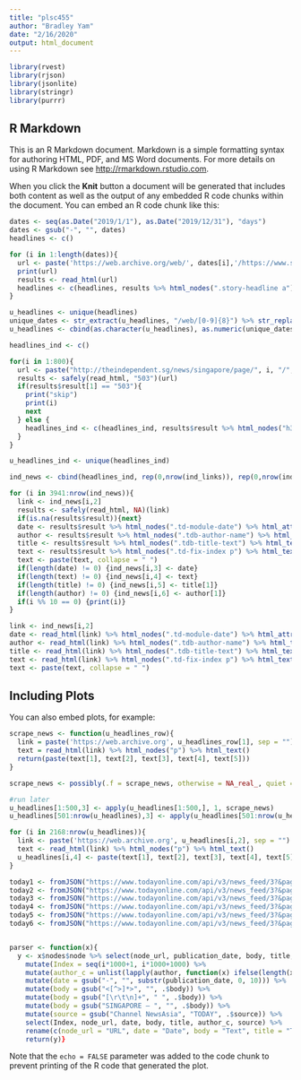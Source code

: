 ```yaml
---
title: "plsc455"
author: "Bradley Yam"
date: "2/16/2020"
output: html_document
---
```


```r
library(rvest)
library(rjson)
library(jsonlite)
library(stringr)
library(purrr)
```


## R Markdown

This is an R Markdown document. Markdown is a simple formatting syntax for authoring HTML, PDF, and MS Word documents. For more details on using R Markdown see <http://rmarkdown.rstudio.com>.

When you click the **Knit** button a document will be generated that includes both content as well as the output of any embedded R code chunks within the document. You can embed an R code chunk like this:

```r

dates <- seq(as.Date("2019/1/1"), as.Date("2019/12/31"), "days")
dates <- gsub("-", "", dates)
headlines <- c()

for (i in 1:length(dates)){
  url <- paste('https://web.archive.org/web/', dates[i],'/https://www.straitstimes.com/singapore', sep = "")
  print(url)
  results <- read_html(url)
  headlines <- c(headlines, results %>% html_nodes(".story-headline a") %>% html_attr('href'))
}

u_headlines <- unique(headlines)
unique_dates <- str_extract(u_headlines, "/web/[0-9]{8}") %>% str_replace("/web/", "")
u_headlines <- cbind(as.character(u_headlines), as.numeric(unique_dates), as.character(c(rep(0, length(u_headlines)))))

headlines_ind <- c()

for(i in 1:800){
  url <- paste("http://theindependent.sg/news/singapore/page/", i, "/", sep = "")
  results <- safely(read_html, "503")(url)
  if(results$result[1] == "503"){
    print("skip")
    print(i)
    next
  } else {
    headlines_ind <- c(headlines_ind, results$result %>% html_nodes("h3 a") %>% html_attr('href'))
  }
}

u_headlines_ind <- unique(headlines_ind)

ind_news <- cbind(headlines_ind, rep(0,nrow(ind_links)), rep(0,nrow(ind_links)), rep(0,nrow(ind_links)), rep(0,nrow(ind_links)))

for (i in 3941:nrow(ind_news)){
  link <- ind_news[i,2]
  results <- safely(read_html, NA)(link)
  if(is.na(results$result)){next}
  date <- results$result %>% html_nodes(".td-module-date") %>% html_attr("datetime")
  author <- results$result %>% html_nodes(".tdb-author-name") %>% html_text()
  title <- results$result %>% html_nodes(".tdb-title-text") %>% html_text()
  text <- results$result %>% html_nodes(".td-fix-index p") %>% html_text()
  text <- paste(text, collapse = " ")
  if(length(date) != 0) {ind_news[i,3] <- date}
  if(length(text) != 0) {ind_news[i,4] <- text}
  if(length(title) != 0) {ind_news[i,5] <- title[1]}
  if(length(author) != 0) {ind_news[i,6] <- author[1]}
  if(i %% 10 == 0) {print(i)}
}

link <- ind_news[i,2]
date <- read_html(link) %>% html_nodes(".td-module-date") %>% html_attr("datetime")
author <- read_html(link) %>% html_nodes(".tdb-author-name") %>% html_text()
title <- read_html(link) %>% html_nodes(".tdb-title-text") %>% html_text()
text <- read_html(link) %>% html_nodes(".td-fix-index p") %>% html_text()
text <- paste(text, collapse = " ")
```

## Including Plots

You can also embed plots, for example:

```r
scrape_news <- function(u_headlines_row){
  link = paste('https://web.archive.org', u_headlines_row[1], sep = "")
  text = read_html(link) %>% html_nodes("p") %>% html_text()
  return(paste(text[1], text[2], text[3], text[4], text[5]))
}

scrape_news <- possibly(.f = scrape_news, otherwise = NA_real_, quiet = T)

#run later
u_headlines[1:500,3] <- apply(u_headlines[1:500,], 1, scrape_news)
u_headlines[501:nrow(u_headlines),3] <- apply(u_headlines[501:nrow(u_headlines),], 1, scrape_news)

for (i in 2168:nrow(u_headlines)){
  link <- paste('https://web.archive.org', u_headlines[i,2], sep = "")
  text <- read_html(link) %>% html_nodes("p") %>% html_text()
  u_headlines[i,4] <- paste(text[1], text[2], text[3], text[4], text[5])
}

today1 <- fromJSON("https://www.todayonline.com/api/v3/news_feed/3?&page=1&items=1000")
today2 <- fromJSON("https://www.todayonline.com/api/v3/news_feed/3?&page=2&items=1000")
today3 <- fromJSON("https://www.todayonline.com/api/v3/news_feed/3?&page=3&items=1000")
today4 <- fromJSON("https://www.todayonline.com/api/v3/news_feed/3?&page=4&items=1000")
today5 <- fromJSON("https://www.todayonline.com/api/v3/news_feed/3?&page=5&items=1000")
today6 <- fromJSON("https://www.todayonline.com/api/v3/news_feed/3?&page=6&items=1000")


parser <- function(x){
  y <- x$nodes$node %>% select(node_url, publication_date, body, title, author, source) %>%
    mutate(Index = seq(i*1000+1, i*1000+1000) %>%
    mutate(author_c = unlist(lapply(author, function(x) ifelse(length(x) > 0, x[1,1], 0)))) %>%
    mutate(date = gsub("-", "", substr(publication_date, 0, 10))) %>%
    mutate(body = gsub("<[^>]*>", "", .$body)) %>%
    mutate(body = gsub("[\r\t\n]+", " ", .$body)) %>%
    mutate(body = gsub("SINGAPORE — ", "", .$body)) %>%
    mutate(source = gsub("Channel NewsAsia", "TODAY", .$source)) %>%
    select(Index, node_url, date, body, title, author_c, source) %>%
    rename(c(node_url = "URL", date = "Date", body = "Text", title = "Title", author_c = "Author", source = "Publication"))
    return(y)}

```

Note that the `echo = FALSE` parameter was added to the code chunk to prevent printing of the R code that generated the plot.

